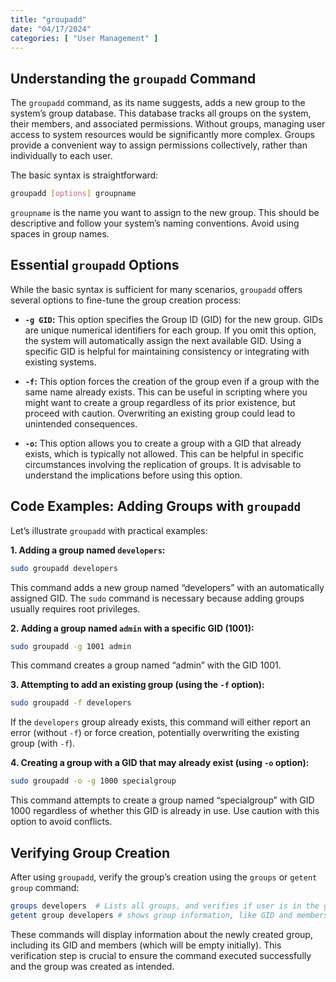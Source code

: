 ```yaml
---
title: "groupadd"
date: "04/17/2024"
categories: [ "User Management" ]
---
```

## Understanding the `groupadd` Command

The `groupadd` command, as its name suggests, adds a new group to the system's group database.  This database tracks all groups on the system, their members, and associated permissions.  Without groups, managing user access to system resources would be significantly more complex.  Groups provide a convenient way to assign permissions collectively, rather than individually to each user.

The basic syntax is straightforward:

```bash
groupadd [options] groupname
```

`groupname` is the name you want to assign to the new group.  This should be descriptive and follow your system's naming conventions.  Avoid using spaces in group names.


##  Essential `groupadd` Options

While the basic syntax is sufficient for many scenarios, `groupadd` offers several options to fine-tune the group creation process:

* **`-g GID`:** This option specifies the Group ID (GID) for the new group. GIDs are unique numerical identifiers for each group.  If you omit this option, the system will automatically assign the next available GID.  Using a specific GID is helpful for maintaining consistency or integrating with existing systems.

* **`-f`:** This option forces the creation of the group even if a group with the same name already exists. This can be useful in scripting where you might want to create a group regardless of its prior existence, but proceed with caution. Overwriting an existing group could lead to unintended consequences.

* **`-o`:** This option allows you to create a group with a GID that already exists, which is typically not allowed. This can be helpful in specific circumstances involving the replication of groups. It is advisable to understand the implications before using this option.


## Code Examples: Adding Groups with `groupadd`

Let's illustrate `groupadd` with practical examples:

**1. Adding a group named `developers`:**

```bash
sudo groupadd developers
```
This command adds a new group named "developers" with an automatically assigned GID.  The `sudo` command is necessary because adding groups usually requires root privileges.

**2. Adding a group named `admin` with a specific GID (1001):**

```bash
sudo groupadd -g 1001 admin
```
This command creates a group named "admin" with the GID 1001.


**3. Attempting to add an existing group (using the `-f` option):**

```bash
sudo groupadd -f developers
```
If the `developers` group already exists, this command will either report an error (without `-f`) or force creation, potentially overwriting the existing group (with `-f`).


**4.  Creating a group with a GID that may already exist (using `-o` option):**

```bash
sudo groupadd -o -g 1000 specialgroup
```
This command attempts to create a group named "specialgroup" with GID 1000 regardless of whether this GID is already in use.  Use caution with this option to avoid conflicts.


## Verifying Group Creation

After using `groupadd`, verify the group's creation using the `groups` or `getent group` command:

```bash
groups developers  # Lists all groups, and verifies if user is in the group.
getent group developers # shows group information, like GID and members.
```


These commands will display information about the newly created group, including its GID and members (which will be empty initially).  This verification step is crucial to ensure the command executed successfully and the group was created as intended.

